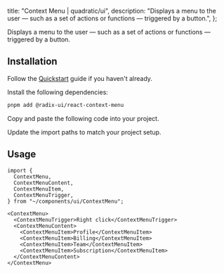 
  title: "Context Menu | quadratic/ui",
  description: "Displays a menu to the user — such as a set of actions or functions — triggered by a button.",
};

<Title>Context Menu</Title>
<Description>Displays a menu to the user — such as a set of actions or functions — triggered by a button.</Description>
<ComponentPreview id="contextMenu" />

## Installation
<Steps>

<StepTitle>Follow the [Quickstart](/docs/getting-started/guides/quickstart) guide if you haven't already.</StepTitle>

<StepTitle>Install the following dependencies:</StepTitle>
<StepContent>
```bash
pnpm add @radix-ui/react-context-menu
```
</StepContent>

<StepTitle>Copy and paste the following code into your project.</StepTitle>
<StepContent>
<FileSource id="contextMenu" />
</StepContent>

<StepTitle>Update the import paths to match your project setup.</StepTitle>

</Steps>

## Usage
```tsx
import {
  ContextMenu,
  ContextMenuContent,
  ContextMenuItem,
  ContextMenuTrigger,
} from "~/components/ui/ContextMenu";
```
```tsx
<ContextMenu>
  <ContextMenuTrigger>Right click</ContextMenuTrigger>
  <ContextMenuContent>
    <ContextMenuItem>Profile</ContextMenuItem>
    <ContextMenuItem>Billing</ContextMenuItem>
    <ContextMenuItem>Team</ContextMenuItem>
    <ContextMenuItem>Subscription</ContextMenuItem>
  </ContextMenuContent>
</ContextMenu>
```

<Footer previousLabel="Command" previousHref="/docs/components/primitives/command" nextLabel="Data Table" nextHref="/docs/components/primitives/data-table" />
